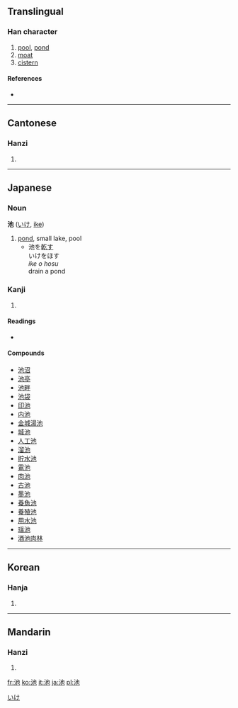 ==Translingual==

===Han character===
{{Han char|rn=85|rad=水|as=03|sn=6|four=3411<sub>2</sub>|canj=水心木 (EPD)|ids=⿰[[氵]][[也]]}}

# [[pool]], [[pond]]
# [[moat]]
# [[cistern]]

====References====
* {{Han ref|kx=0606.050|dkj=17141|dj=1000.010|hdz=31555.030|uh=6C60|ud=27744|bh=A6C0|bd=42688}}

----

==Cantonese==

===Hanzi===
{{yue-hanzi|jyut=|y=chi4}}

# {{defn|Cantonese}}

----

==Japanese==

===Noun===
'''池''' ([[いけ]], [[ike]])

# [[pond]], small lake, pool
#* 池を[[乾す]]<br>いけをほす<br>''ike o hosu''<br>drain a pond

===Kanji===
{{ja-kanji|grade=2|rs=水03}}

# {{defn|Japanese}}

====Readings====
* {{ja-readings|on=[[ち]] ([[chi]]), [[た]] ([[ta]])|kun=[[いけ]] ([[ike]])}}

====Compounds====
* [[池沼]]
* [[池亭]]
* [[池畔]]
* [[池袋]]
* [[印池]]
* [[内池]]
* [[金城湯池]]
* [[城池]]
* [[人工池]]
* [[溜池]]
* [[貯水池]]
* [[電池]]
* [[肉池]]
* [[古池]]
* [[墨池]]
* [[養魚池]]
* [[養殖池]]
* [[用水池]]
* [[瑶池]]
* [[酒池肉林]]

[[Category:Japanese nouns|いけ]]

----

==Korean==

===Hanja===
{{ko-hanja|hangeul=[[지]], [[타]]|eumhun=|rv=ji, ta|mr=chi, t'a|y=ci, tha}}

# {{defn|Korean}}

----

==Mandarin==

===Hanzi===
{{cmn-hanzi|pin=[[chí]] ([[chi2]])|wg=ch'ih<sup>2</sup>}}

# {{defn|Mandarin}}

[[fr:池]]
[[ko:池]]
[[it:池]]
[[ja:池]]
[[pl:池]]